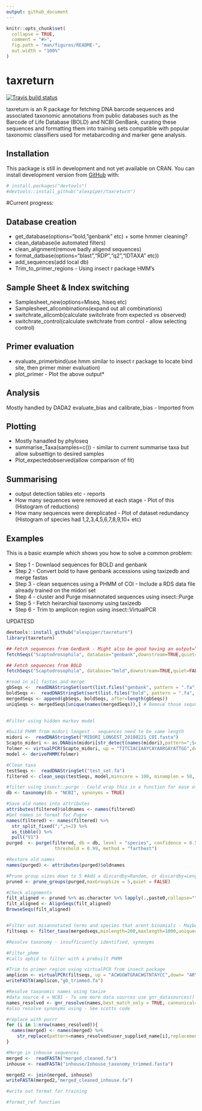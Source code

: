 ```yaml
---
output: github_document
---
```


<!-- README.md is generated from README.Rmd. Please edit that file -->

```r
knitr::opts_chunk$set(
  collapse = TRUE,
  comment = "#>",
  fig.path = "man/figures/README-",
  out.width = "100%"
)
```
# taxreturn

<!-- badges: start -->
[![Travis build status](https://travis-ci.org/alexpiper/taxreturn.svg?branch=master)](https://travis-ci.org/alexpiper/taxreturn)
<!-- badges: end -->

taxreturn is an R package for fetching DNA barcode sequences and associated taxonomic annotations from public databases such as the Barcode of Life Database (BOLD) and NCBI GenBank, curating these sequences and formatting them into training sets compatible with popular taxonomic classifiers used for metabarcoding and marker gene analysis.

## Installation

This package is still in development and not yet available on CRAN.  You can install development version from [GitHub](https://github.com/) with:

```r
# install.packages("devtools")
#devtools::install_github("alexpiper/taxreturn")
```

#Current progress:

## Database creation
* get_database(options="bold, "genbank" etc) + some hmmer cleaning?
* clean_database(ie automated filters)
* clean_alignment(remove badly aligend sequences)
* format_datbase(options="blast","RDP","q2","IDTAXA" etc))
* add_sequences(add local db)
* Trim_to_primer_regions - Using insect r package HMM's

## Sample Sheet & Index switching
* Samplesheet_new(options=Miseq, hiseq etc)
* Samplesheet_allcombinations(expand out all combinations)
* switchrate_allcomb(calculate switchrate from expected vs observed)
* switchrate_control(calculate switchrate from control - allow selecting control)

## Primer evaluation
* evaluate_primerbind(use hmm similar to insect r package to locate bind site, then primer miner evaluation)
* plot_primer - Plot the above output* 

## Analysis
Mostly handled by DADA2
evaluate_bias and calibrate_bias - Imported from 

## Plotting
* Mostly hanadled by phyloseq
* summarise_Taxa(samples=c()) - similar to current summarise taxa but allow subsettign to desired samples
* Plot_expectedobserved(allow comparison of fit)

## Summarising
* output detection tables etc - reports
* How many sequences were removed at each stage - Plot of this (Histogram of reductions)
* How many sequences were dereplicated - Plot of dataset redundancy (Histogram of species had 1,2,3,4,5,6,7,8,9,10+ etc)


## Examples

This is a basic example which shows you how to solve a common problem:

* Step 1 - Downlaod sequences for BOLD and genbank
* Step 2 - Convert bold to have genbank accessions using taxizedb and merge fastas
* Step 3 - clean sequences using a PHMM of COI - Include a RDS data file already trained on the midori set
* Step 4 - cluster and Purge misannotated sequences using insect::Purge
* Step 5 - Fetch heirarchial taxonomy using taxizedb
* Step 6 - Trim to amplicon region using insect::VirtualPCR


UPDATESD

```r
devtools::install_github("alexpiper/taxreturn")
library(taxreturn)

## Fetch sequences from GenBank - Might also be good having an output="all" option
fetchSeqs("Scaptodrosophila", database="genbank",downstream=TRUE,quiet=FALSE, downto="Species", marker="COI OR COI OR COX1 OR COXI", output = "gb-binom",compress=FALSE, cores=3)

## Fetch sequences from BOLD
fetchSeqs("Scaptodrosophila", database="bold",downstream=TRUE,quiet=FALSE, downto="Species", marker="COI-5P", output = "gb-binom",compress=FALSE, cores=3)

#read in all fastas and merge
gbSeqs <-  readDNAStringSet(sort(list.files("genbank", pattern = ".fa", full.names = TRUE)))
boldSeqs <-  readDNAStringSet(sort(list.files("bold", pattern = ".fa", full.names = TRUE)))
mergedSeqs <- append(gbSeqs, boldSeqs, after=length(gbSeqs))
uniqSeqs <- mergedSeqs[unique(names(mergedSeqs)),] # Remove those sequnce names that are identical across both databases
  

#Filter using hidden markov model

#build PHMM from midori longest - sequences need to be same length
midori <-  readDNAStringSet("MIDORI_LONGEST_20180221_COI.fasta")
Scapto_midori <- as.DNAbin(midori[str_detect(names(midori),pattern=";Scaptodrosophila;"),])
folmer <- virtualPCR(Scapto_midori, up = "TITCIACIAAYCAYAARGAYATTGG",down= "TAIACYTCIGGRTGICCRAARAAYCA",cores=3, rcdown = TRUE, trimprimers = TRUE)
model <- derivePHMM(folmer)

#Clean taxa
testSeqs <-  readDNAStringSet("test_set.fa")
filtered <- clean_seqs(testSeqs, model,minscore = 100, minamplen = 50, maxamplen = 1000, shave=TRUE,maxNs = 0)

#filter using insect::purge - Could wrap this in a function for ease of use?
db <- taxonomy(db = "NCBI", synonyms = TRUE)

#Save old names into attributes
attributes(filtered)$oldnames <- names(filtered)
#Get names in format for Pugre
names(filtered) <- names(filtered) %>%
  str_split_fixed(";",n=2) %>%
  as_tibble() %>%
  pull("V1") 
purged  <- purge(filtered, db = db, level = "species", confidence = 0.5,
                  threshold = 0.99, method = "farthest")

#Restore old names
names(purged) <- attributes(purged)$oldnames

#Prune group sizes down to 5 #Add a discardby=Random, or discardby=Length to the  function
pruned <- prune_groups(purged,maxGroupSize = 5,quiet = FALSE)

#Check alignments
filt_aligned <- pruned %>% as.character %>% lapply(.,paste0,collapse="") %>% unlist %>% DNAStringSet
filt_aligned <- AlignSeqs(filt_aligned)
BrowseSeqs(filt_aligned)


#Filter out misannotated terms and species that arent binomials - Maybe this can be done during groups as well?
filtseqs <- filter_taxa(mergedseqs,minlength=200,maxlength=1000,unique=TRUE,binomials=TRUE, removeterms=c("sp.","cf.","NA"))

#Resolve taxonomy - insufficiently identified, synonyms

#Filter_phmm
#calls aphid to filter with a prebuilt PHMM

#Trim to primer region using virtualPCR from insect package
amplicon <- virtualPCR(filtseqs, up = "ACWGGWTGRACWGTNTAYCC",down= "ARYATDGTRATDGCHCCDGC",cores=3, rcdown = TRUE, trimprimers = TRUE)
writeFASTA(amplicon,"gb_trimmed.fa")

#Resolve taxonomic names using taxize
#data source 4 = NCBI - To see more data sources use gnr_datasources()
names_resolved <- gnr_resolve(names,best_match_only = TRUE, cannonical=TRUE,preferred_data_sources = "4")
#also resolve synonyms using - See scotts code

#replace with purrr
for (i in 1:nrow(names_resolved)){
  names(merged) <- names(merged) %>%
    str_replace(pattern=names_resolved$user_supplied_name[i],replacement=names_resolved$matched_name[i])
}

#Merge in inhouse sequences
merged <-  readFASTA("merged_cleaned.fa")
inhouse <- readFASTA("inhouse/Inhouse_taxonomy_trimmed.fasta")

merged2 <- join(merged, inhouse)
writeFASTA(merged2,"merged_cleaned_inhouse.fa")

#write out format for training

#format_ref function


```

